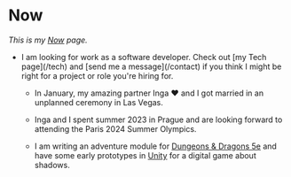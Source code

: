 

# Now

_This is my [Now](https://nownownow.com/about) page._

<ul className="list list-disc">
	<li className="mb-4 marker:animate-pulse">
		I am looking for work as a software developer. Check out [my Tech page](/tech) and [send me a message](/contact) if you think I might be
		right for a project or role you're hiring for.
	</li>

- In January, my amazing partner Inga ♥️ and I got married in an unplanned
  ceremony in Las Vegas.

- Inga and I spent summer 2023 in Prague and are looking forward to attending
  the Paris 2024 Summer Olympics.

- I am writing an adventure module for
  [Dungeons & Dragons 5e](https://dnd.wizards.com/how-to-play) and have some
  early prototypes in [Unity](https://learn.unity.com) for a digital game about
  shadows.

</ul>
